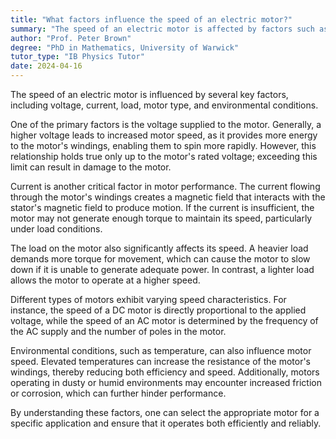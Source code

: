 ```yaml
---
title: "What factors influence the speed of an electric motor?"
summary: "The speed of an electric motor is affected by factors such as voltage, current, load, motor type, and environmental conditions."
author: "Prof. Peter Brown"
degree: "PhD in Mathematics, University of Warwick"
tutor_type: "IB Physics Tutor"
date: 2024-04-16
---
```


The speed of an electric motor is influenced by several key factors, including voltage, current, load, motor type, and environmental conditions.

One of the primary factors is the voltage supplied to the motor. Generally, a higher voltage leads to increased motor speed, as it provides more energy to the motor's windings, enabling them to spin more rapidly. However, this relationship holds true only up to the motor's rated voltage; exceeding this limit can result in damage to the motor.

Current is another critical factor in motor performance. The current flowing through the motor's windings creates a magnetic field that interacts with the stator's magnetic field to produce motion. If the current is insufficient, the motor may not generate enough torque to maintain its speed, particularly under load conditions.

The load on the motor also significantly affects its speed. A heavier load demands more torque for movement, which can cause the motor to slow down if it is unable to generate adequate power. In contrast, a lighter load allows the motor to operate at a higher speed.

Different types of motors exhibit varying speed characteristics. For instance, the speed of a DC motor is directly proportional to the applied voltage, while the speed of an AC motor is determined by the frequency of the AC supply and the number of poles in the motor.

Environmental conditions, such as temperature, can also influence motor speed. Elevated temperatures can increase the resistance of the motor's windings, thereby reducing both efficiency and speed. Additionally, motors operating in dusty or humid environments may encounter increased friction or corrosion, which can further hinder performance.

By understanding these factors, one can select the appropriate motor for a specific application and ensure that it operates both efficiently and reliably.
    